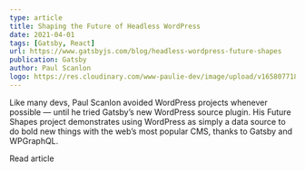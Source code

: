 ```yaml
---
type: article
title: Shaping the Future of Headless WordPress
date: 2021-04-01
tags: [Gatsby, React]
url: https://www.gatsbyjs.com/blog/headless-wordpress-future-shapes
publication: Gatsby
author: Paul Scanlon
logo: https://res.cloudinary.com/www-paulie-dev/image/upload/v1658077182/paulie.dev/Logos/gatsby-logo_dgbkjm.png
---
```


Like many devs, Paul Scanlon avoided WordPress projects whenever possible — until he tried Gatsby’s new WordPress source
plugin. His Future Shapes project demonstrates using WordPress as simply a data source to do bold new things with the
web’s most popular CMS, thanks to Gatsby and WPGraphQL.

<MarkdownCtaLink href="https://www.gatsbyjs.com/blog/headless-wordpress-future-shapes">Read article</MarkdownCtaLink>

